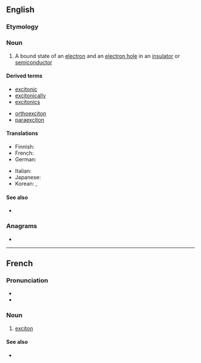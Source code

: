 ==English==

===Etymology===
{{suffix|en|excite|on}}

===Noun===
{{en-noun}}

# {{lb|en|physics}} A bound state of an [[electron]] and an [[electron hole]] in an [[insulator]] or [[semiconductor]]

====Derived terms====
{{der-top}}
* [[excitonic]]
* [[excitonically]]
* [[excitonics]]
{{der-mid}}
* [[orthoexciton]]
* [[paraexciton]]
{{der-bottom}}

====Translations====
{{trans-top|bound state of electron and hole}}
* Finnish: {{t|fi|eksitoni}}
* French: {{t+|fr|exciton|m}}
* German: {{t|de|Exziton|n}}
{{trans-mid}}
* Italian: {{t+|it|eccitone|m}}
* Japanese: {{t|ja|励起子|tr=rēki-shi}}
* Korean: {{t|ko|여기자}}, {{t|ko|엑시톤}}
{{trans-bottom}}

====See also====
* {{pedia}}

===Anagrams===
* {{anagrams|en|a=ceinotx|xenotic}}

----

==French==

===Pronunciation===
* {{fr-IPA}}
* {{audio|Fr-Paris--exciton.ogg|Audio (Paris)|lang=fr}}

===Noun===
{{fr-noun|m}}

# {{lb|fr|physics}} [[#English|exciton]]

====See also====
* {{pedialite|lang=fr}}